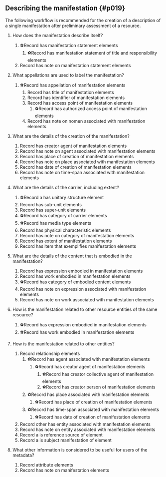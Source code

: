 ## Describing the manifestation {#p019}

<section className="guid">

The following workflow is recommended for the creation of a description of a single manifestation after preliminary assessment of a resource.

</section>

<section className="guid">

1. How does the manifestation describe itself?
   1. <span className="mandatory mx-1 px-2" title="Mandatory"><InLink href="/docs/intro/index#i022">⚽</InLink></span>Record <InLink href="/docs/statements/1025">has manifestation statement</InLink> elements
      1. <span className="mandatory mx-1 px-2" title="Mandatory"><InLink href="/docs/intro/index#i022">⚽</InLink></span>Record <InLink href="/docs/statements/1028">has manifestation statement of title and responsibility</InLink> elements
   2. Record <InLink href="/docs/notes/1200">has note on manifestation statement</InLink> elements

2. What appellations are used to label the manifestation?
   1. <span className="mandatory mx-1 px-2" title="Mandatory"><InLink href="/docs/intro/index#i022">⚽</InLink></span>Record <InLink href="/docs/relationships/1274">has appellation of manifestation</InLink> elements
      1. Record <InLink href="/docs/relationships/1037">has title of manifestation</InLink> elements
      2. Record <InLink href="/docs/relationships/1111">has identifier of manifestation</InLink> elements
      3. Record <InLink href="/docs/relationships/1234">has access point of manifestation</InLink> elements
         1. <span className="mandatory mx-1 px-2" title="Mandatory"><InLink href="/docs/intro/index#i022">⚽</InLink></span>Record <InLink href="/docs/relationships/1257">has authorized access point of manifestation</InLink> elements
      4. Record <InLink href="/docs/notes/1273">has note on nomen associated with manifestation</InLink> elements

3. What are the details of the creation of the manifestation?
   1. Record <InLink href="/docs/relationships/1019">has creator agent of manifestation</InLink> elements
   2. Record <InLink href="/docs/notes/1266">has note on agent associated with manifestation</InLink> elements
   3. Record <InLink href="/docs/relationships/1236">has place of creation of manifestation</InLink> elements
   4. Record <InLink href="/docs/notes/1271">has note on place associated with manifestation</InLink> elements
   5. Record <InLink href="/docs/relationships/1235">has date of creation of manifestation</InLink> elements
   6. Record <InLink href="/docs/notes/1272">has note on time-span associated with manifestation</InLink> elements

4. What are the details of the carrier, including extent?
   1. <span className="mandatory mx-1 px-2" title="Mandatory"><InLink href="/docs/intro/index#i022">⚽</InLink></span>Record a <InLink href="/docs/attributes/1262">has unitary structure</InLink> element
   2. Record <InLink href="/docs/relationships/1013">has sub-unit</InLink> elements
   3. Record <InLink href="/docs/relationships/1014">has super-unit</InLink> elements
   4. <span className="mandatory mx-1 px-2" title="Mandatory"><InLink href="/docs/intro/index#i022">⚽</InLink></span>Record <InLink href="/docs/attributes/1022">has category of carrier</InLink> elements
   5. <span className="mandatory mx-1 px-2" title="Mandatory"><InLink href="/docs/intro/index#i022">⚽</InLink></span>Record <InLink href="/docs/attributes/1218">has media type</InLink> elements
   6. Record <InLink href="/docs/attributes/1242">has physical characteristic</InLink> elements
   7. Record <InLink href="/docs/notes/1219">has note on category of manifestation</InLink> elements
   8. Record <InLink href="/docs/attributes/1023">has extent of manifestation</InLink> elements
   9. Record <InLink href="/docs/relationships/1011">has item that exemplifies manifestation</InLink> elements

5. What are the details of the content that is embodied in the manifestation?
   1. Record <InLink href="/docs/relationships/1012">has expression embodied in manifestation</InLink> elements
   2. Record <InLink href="/docs/relationships/1220">has work embodied in manifestation</InLink> elements
   3. <span className="mandatory mx-1 px-2" title="Mandatory"><InLink href="/docs/intro/index#i022">⚽</InLink></span>Record <InLink href="/docs/attributes/1264">has category of embodied content</InLink> elements
   4. Record <InLink href="/docs/notes/1267">has note on expression associated with manifestation</InLink> elements
   5. Record <InLink href="/docs/notes/1270">has note on work associated with manifestation</InLink> elements

6. How is the manifestation related to other resource entities of the same resource?
   1. <span className="mandatory mx-1 px-2" title="Mandatory"><InLink href="/docs/intro/index#i022">⚽</InLink></span>Record <InLink href="/docs/relationships/1012">has expression embodied in manifestation</InLink> elements
   2. <span className="mandatory mx-1 px-2" title="Mandatory"><InLink href="/docs/intro/index#i022">⚽</InLink></span>Record <InLink href="/docs/relationships/1220">has work embodied in manifestation</InLink> elements

7. How is the manifestation related to other entities?
   1. Record <InLink href="/docs/relationships/index">relationship elements</InLink>
      1. <span className="mandatory mx-1 px-2" title="Mandatory"><InLink href="/docs/intro/index#i022">⚽</InLink></span>Record <InLink href="/docs/relationships/1005">has agent associated with manifestation</InLink> elements
         1. <span className="mandatory mx-1 px-2" title="Mandatory"><InLink href="/docs/intro/index#i022">⚽</InLink></span>Record <InLink href="/docs/relationships/1019">has creator agent of manifestation</InLink> elements
            1. <span className="mandatory mx-1 px-2" title="Mandatory"><InLink href="/docs/intro/index#i022">⚽</InLink></span>Record <InLink href="/docs/relationships/1251">has creator collective agent of manifestation</InLink> elements
            2. <span className="mandatory mx-1 px-2" title="Mandatory"><InLink href="/docs/intro/index#i022">⚽</InLink></span>Record <InLink href="/docs/relationships/1246">has creator person of manifestation</InLink> elements
      2. <span className="mandatory mx-1 px-2" title="Mandatory"><InLink href="/docs/intro/index#i022">⚽</InLink></span>Record <InLink href="/docs/relationships/1009">has place associated with manifestation</InLink> elements
         1. <span className="mandatory mx-1 px-2" title="Mandatory"><InLink href="/docs/intro/index#i022">⚽</InLink></span>Record <InLink href="/docs/relationships/1236">has place of creation of manifestation</InLink> elements
      3. <span className="mandatory mx-1 px-2" title="Mandatory"><InLink href="/docs/intro/index#i022">⚽</InLink></span>Record <InLink href="/docs/relationships/1010">has time-span associated with manifestation</InLink> elements
         1. <span className="mandatory mx-1 px-2" title="Mandatory"><InLink href="/docs/intro/index#i022">⚽</InLink></span>Record <InLink href="/docs/relationships/1235">has date of creation of manifestation</InLink> elements
   2. Record other <InLink href="/docs/relationships/1291">has entity associated with manifestation</InLink> elements
   3. Record <InLink href="/docs/notes/1265">has note on entity associated with manifestation</InLink> elements
   4. Record a <InLink href="/docs/relationships/1293">is reference source of</InLink> element
   5. Record a <InLink href="/docs/relationships/1292">is subject manifestation of</InLink> element

8. What other information is considered to be useful for users of the metadata?
   1. Record <InLink href="/docs/attributes/">attribute elements</InLink>
   2. Record <InLink href="/docs/notes/1207">has note on manifestation</InLink> elements

</section>
